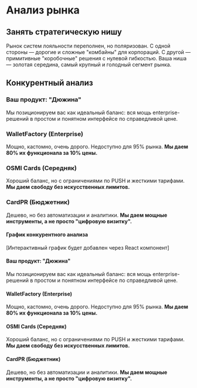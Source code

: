 # Анализ рынка

## Занять стратегическую нишу

Рынок систем лояльности переполнен, но поляризован. С одной стороны — дорогие и сложные "комбайны" для корпораций. С другой — примитивные "коробочные" решения с нулевой гибкостью. Ваша ниша — золотая середина, самый крупный и голодный сегмент рынка.

## Конкурентный анализ

### Ваш продукт: "Дюжина"
Мы позиционируем вас как идеальный баланс: вся мощь enterprise-решений в простом и понятном интерфейсе по справедливой цене.

### WalletFactory (Enterprise)
Мощно, кастомно, очень дорого. Недоступно для 95% рынка. **Мы даем 80% их функционала за 10% цены.**

### OSMI Cards (Середняк)
Хороший баланс, но с ограничениями по PUSH и жесткими тарифами. **Мы даем свободу без искусственных лимитов.**

### CardPR (Бюджетник)
Дешево, но без автоматизации и аналитики. **Мы даем мощные инструменты, а не просто "цифровую визитку".**

<div className="grid grid-cols-1 lg:grid-cols-2 gap-8 items-center mb-8">
  <div className="bg-card border border-border rounded-lg p-6">
    <h4 className="font-bold mb-4">График конкурентного анализа</h4>
    <div className="h-[350px] flex items-center justify-center text-muted-foreground">
      [Интерактивный график будет добавлен через React компонент]
    </div>
  </div>
  
  <div className="bg-card border border-border rounded-lg p-6 space-y-4">
    <div>
      <h4 className="font-bold">Ваш продукт: "Дюжина"</h4>
      <p className="text-sm text-muted-foreground">
        Мы позиционируем вас как идеальный баланс: вся мощь enterprise-решений в простом и понятном интерфейсе по справедливой цене.
      </p>
    </div>
    <div>
      <h4 className="font-bold text-muted-foreground">WalletFactory (Enterprise)</h4>
      <p className="text-sm text-muted-foreground">
        Мощно, кастомно, очень дорого. Недоступно для 95% рынка. <strong className="text-primary">Мы даем 80% их функционала за 10% цены.</strong>
      </p>
    </div>
    <div>
      <h4 className="font-bold text-muted-foreground">OSMI Cards (Середняк)</h4>
      <p className="text-sm text-muted-foreground">
        Хороший баланс, но с ограничениями по PUSH и жесткими тарифами. <strong className="text-primary">Мы даем свободу без искусственных лимитов.</strong>
      </p>
    </div>
    <div>
      <h4 className="font-bold text-muted-foreground">CardPR (Бюджетник)</h4>
      <p className="text-sm text-muted-foreground">
        Дешево, но без автоматизации и аналитики. <strong className="text-primary">Мы даем мощные инструменты, а не просто "цифровую визитку".</strong>
      </p>
    </div>
  </div>
</div>
